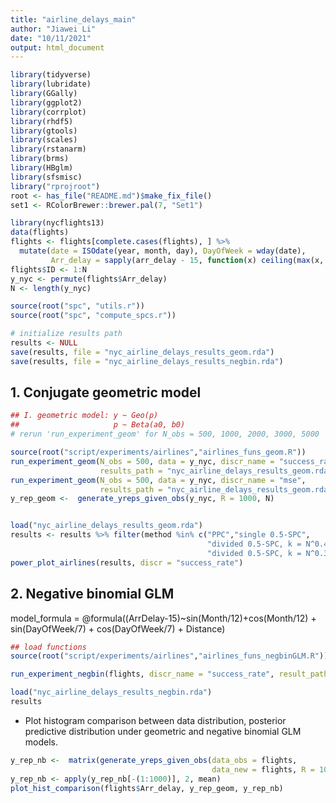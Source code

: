 ```yaml
---
title: "airline_delays_main"
author: "Jiawei Li"
date: "10/11/2021"
output: html_document
---
```


```r
library(tidyverse)
library(lubridate)
library(GGally)
library(ggplot2)
library(corrplot)
library(rhdf5)
library(gtools)
library(scales)
library(rstanarm)
library(brms)
library(HBglm)
library(sfsmisc)
library("rprojroot")
root <- has_file("README.md")$make_fix_file()
set1 <- RColorBrewer::brewer.pal(7, "Set1")
```

```r
library(nycflights13)
data(flights)
flights <- flights[complete.cases(flights), ] %>% 
  mutate(date = ISOdate(year, month, day), DayOfWeek = wday(date), 
         Arr_delay = sapply(arr_delay - 15, function(x) ceiling(max(x, 0))))
flights$ID <- 1:N
y_nyc <- permute(flights$Arr_delay)
N <- length(y_nyc)

```

```r
source(root("spc", "utils.r"))
source(root("spc", "compute_spcs.r"))
```


```r
# initialize results path
results <- NULL
save(results, file = "nyc_airline_delays_results_geom.rda")
save(results, file = "nyc_airline_delays_results_negbin.rda")
```

## 1. Conjugate geometric model
```r
## I. geometric model: y ~ Geo(p)
##                     p ~ Beta(a0, b0)
# rerun 'run_experiment_geom' for N_obs = 500, 1000, 2000, 3000, 5000

source(root("script/experiments/airlines","airlines_funs_geom.R"))
run_experiment_geom(N_obs = 500, data = y_nyc, discr_name = "success_rate", 
                    results_path = "nyc_airline_delays_results_geom.rda", R = 1000)
run_experiment_geom(N_obs = 500, data = y_nyc, discr_name = "mse", 
                    results_path = "nyc_airline_delays_results_geom.rda", R = 1000)
y_rep_geom <-  generate_yreps_given_obs(y_nyc, R = 1000, N)


load("nyc_airline_delays_results_geom.rda")
results <- results %>% filter(method %in% c("PPC","single 0.5-SPC", 
                                            "divided 0.5-SPC, k = N^0.49",
                                            "divided 0.5-SPC, k = N^0.39"))
power_plot_airlines(results, discr = "success_rate")

```


## 2. Negative binomial GLM

model_formula = @formula((ArrDelay-15)~sin(Month/12)+cos(Month/12) + sin(DayOfWeek/7) + cos(DayOfWeek/7) + Distance)
```r
## load functions
source(root("script/experiments/airlines","airlines_funs_negbinGLM.R"))
```

```r
run_experiment_negbin(flights, discr_name = "success_rate", result_path = "nyc_airline_delays_results_negbin.rda", R = 1000)

load("nyc_airline_delays_results_negbin.rda")
results
```

- Plot histogram comparison between data distribution, posterior predictive distribution under geometric and negative binomial GLM models.
```r
y_rep_nb <-  matrix(generate_yreps_given_obs(data_obs = flights, 
                                             data_new = flights, R = 1000), R, N)
y_rep_nb <- apply(y_rep_nb[-(1:1000)], 2, mean)
plot_hist_comparison(flights$Arr_delay, y_rep_geom, y_rep_nb)
```
